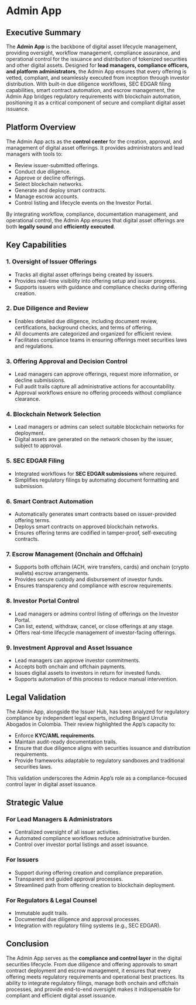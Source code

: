 # Admin App

## Executive Summary

The **Admin App** is the backbone of digital asset lifecycle management, providing oversight, workflow management, compliance assurance, and operational control for the issuance and distribution of tokenized securities and other digital assets. Designed for **lead managers, compliance officers, and platform administrators**, the Admin App ensures that every offering is vetted, compliant, and seamlessly executed from inception through investor distribution. With built-in due diligence workflows, SEC EDGAR filing capabilities, smart contract automation, and escrow management, the Admin App bridges regulatory requirements with blockchain automation, positioning it as a critical component of secure and compliant digital asset issuance.



## Platform Overview

The Admin App acts as the **control center** for the creation, approval, and management of digital asset offerings. It provides administrators and lead managers with tools to:

* Review issuer-submitted offerings.
* Conduct due diligence.
* Approve or decline offerings.
* Select blockchain networks.
* Generate and deploy smart contracts.
* Manage escrow accounts.
* Control listing and lifecycle events on the Investor Portal.

By integrating workflow, compliance, documentation management, and operational control, the Admin App ensures that digital asset offerings are both **legally sound** and **efficiently executed**.



## Key Capabilities

### 1. Oversight of Issuer Offerings

* Tracks all digital asset offerings being created by issuers.
* Provides real-time visibility into offering setup and issuer progress.
* Supports issuers with guidance and compliance checks during offering creation.

### 2. Due Diligence and Review

* Enables detailed due diligence, including document review, certifications, background checks, and terms of offering.
* All documents are categorized and organized for efficient review.
* Facilitates compliance teams in ensuring offerings meet securities laws and regulations.

### 3. Offering Approval and Decision Control

* Lead managers can approve offerings, request more information, or decline submissions.
* Full audit trails capture all administrative actions for accountability.
* Approval workflows ensure no offering proceeds without compliance clearance.

### 4. Blockchain Network Selection

* Lead managers or admins can select suitable blockchain networks for deployment.
* Digital assets are generated on the network chosen by the issuer, subject to approval.

### 5. SEC EDGAR Filing

* Integrated workflows for **SEC EDGAR submissions** where required.
* Simplifies regulatory filings by automating document formatting and submission.

### 6. Smart Contract Automation

* Automatically generates smart contracts based on issuer-provided offering terms.
* Deploys smart contracts on approved blockchain networks.
* Ensures offering terms are codified in tamper-proof, self-executing contracts.

### 7. Escrow Management (Onchain and Offchain)

* Supports both offchain (ACH, wire transfers, cards) and onchain (crypto wallets) escrow arrangements.
* Provides secure custody and disbursement of investor funds.
* Ensures transparency and compliance with escrow requirements.

### 8. Investor Portal Control

* Lead managers or admins control listing of offerings on the Investor Portal.
* Can list, extend, withdraw, cancel, or close offerings at any stage.
* Offers real-time lifecycle management of investor-facing offerings.

### 9. Investment Approval and Asset Issuance

* Lead managers can approve investor commitments.
* Accepts both onchain and offchain payments.
* Issues digital assets to investors in return for invested funds.
* Supports automation of this process to reduce manual intervention.



## Legal Validation

The Admin App, alongside the Issuer Hub, has been analyzed for regulatory compliance by independent legal experts, including Brigard Urrutia Abogados in Colombia. Their review highlighted the App’s capacity to:

* Enforce **KYC/AML requirements**.
* Maintain audit-ready documentation trails.
* Ensure that due diligence aligns with securities issuance and distribution requirements.
* Provide frameworks adaptable to regulatory sandboxes and traditional securities laws.

This validation underscores the Admin App’s role as a compliance-focused control layer in digital asset issuance.



## Strategic Value

### For Lead Managers & Administrators

* Centralized oversight of all issuer activities.
* Automated compliance workflows reduce administrative burden.
* Control over investor portal listings and asset issuance.

### For Issuers

* Support during offering creation and compliance preparation.
* Transparent and guided approval processes.
* Streamlined path from offering creation to blockchain deployment.

### For Regulators & Legal Counsel

* Immutable audit trails.
* Documented due diligence and approval processes.
* Integration with regulatory filing systems (e.g., SEC EDGAR).



## Conclusion

The Admin App serves as the **compliance and control layer** in the digital securities lifecycle. From due diligence and offering approvals to smart contract deployment and escrow management, it ensures that every offering meets regulatory requirements and operational best practices. Its ability to integrate regulatory filings, manage both onchain and offchain processes, and provide end-to-end oversight makes it indispensable for compliant and efficient digital asset issuance.
